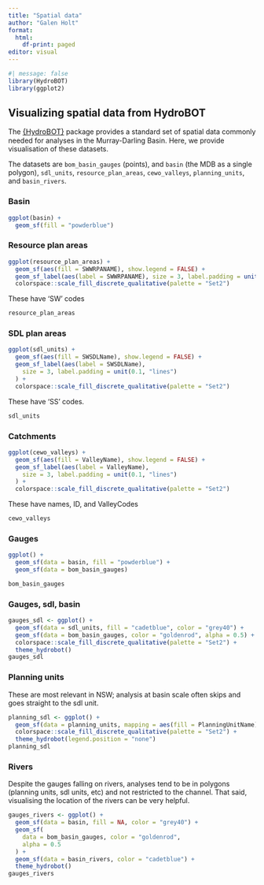 ```yaml
---
title: "Spatial data"
author: "Galen Holt"
format:
  html:
    df-print: paged
editor: visual
---
```


```r
#| message: false
library(HydroBOT)
library(ggplot2)
```

## Visualizing spatial data from HydroBOT

The [{HydroBOT}](https://github.com/MDBAuth/HydroBOT){style="font-size: 11pt;"} package provides a standard set of spatial data commonly needed for analyses in the Murray-Darling Basin. Here, we provide visualisation of these datasets.

The datasets are `bom_basin_gauges` (points), and `basin` (the MDB as a single polygon), `sdl_units`, `resource_plan_areas`, `cewo_valleys`, `planning_units`, and `basin_rivers`.

### Basin

```r
ggplot(basin) +
  geom_sf(fill = "powderblue")
```

### Resource plan areas

```r
ggplot(resource_plan_areas) +
  geom_sf(aes(fill = SWWRPANAME), show.legend = FALSE) +
  geom_sf_label(aes(label = SWWRPANAME), size = 3, label.padding = unit(0.1, "lines")) +
  colorspace::scale_fill_discrete_qualitative(palette = "Set2")
```

These have 'SW' codes

```r
resource_plan_areas
```

### SDL plan areas

```r
ggplot(sdl_units) +
  geom_sf(aes(fill = SWSDLName), show.legend = FALSE) +
  geom_sf_label(aes(label = SWSDLName),
    size = 3, label.padding = unit(0.1, "lines")
  ) +
  colorspace::scale_fill_discrete_qualitative(palette = "Set2")
```

These have 'SS' codes.

```r
sdl_units
```

### Catchments

```r
ggplot(cewo_valleys) +
  geom_sf(aes(fill = ValleyName), show.legend = FALSE) +
  geom_sf_label(aes(label = ValleyName),
    size = 3, label.padding = unit(0.1, "lines")
  ) +
  colorspace::scale_fill_discrete_qualitative(palette = "Set2")
```

These have names, ID, and ValleyCodes

```r
cewo_valleys
```

### Gauges

```r
ggplot() +
  geom_sf(data = basin, fill = "powderblue") +
  geom_sf(data = bom_basin_gauges)
```

```r
bom_basin_gauges
```

### Gauges, sdl, basin

```r
gauges_sdl <- ggplot() +
  geom_sf(data = sdl_units, fill = "cadetblue", color = "grey40") +
  geom_sf(data = bom_basin_gauges, color = "goldenrod", alpha = 0.5) +
  colorspace::scale_fill_discrete_qualitative(palette = "Set2") +
  theme_hydrobot()
gauges_sdl
```

### Planning units

These are most relevant in NSW; analysis at basin scale often skips and goes straight to the sdl unit.

```r
planning_sdl <- ggplot() +
  geom_sf(data = planning_units, mapping = aes(fill = PlanningUnitName)) +
  colorspace::scale_fill_discrete_qualitative(palette = "Set2") +
  theme_hydrobot(legend.position = "none")
planning_sdl
```

### Rivers

Despite the gauges falling on rivers, analyses tend to be in polygons (planning units, sdl units, etc) and not restricted to the channel. That said, visualising the location of the rivers can be very helpful.

```r
gauges_rivers <- ggplot() +
  geom_sf(data = basin, fill = NA, color = "grey40") +
  geom_sf(
    data = bom_basin_gauges, color = "goldenrod",
    alpha = 0.5
  ) +
  geom_sf(data = basin_rivers, color = "cadetblue") +
  theme_hydrobot()
gauges_rivers
```
